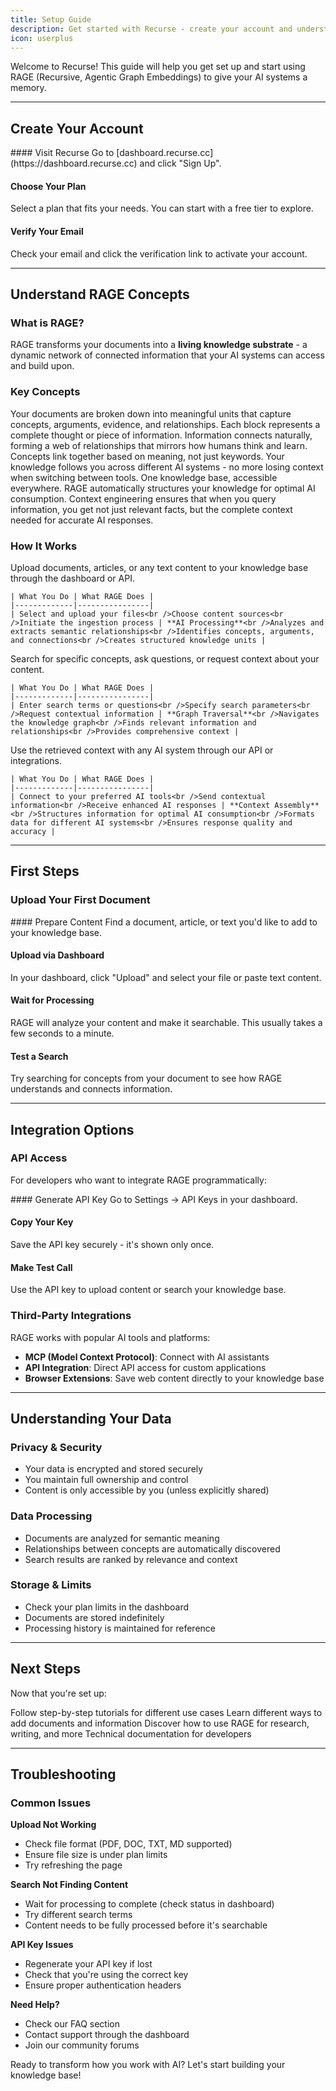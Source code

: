 ```yaml
---
title: Setup Guide
description: Get started with Recurse - create your account and understand the basics
icon: userplus
---
```


Welcome to Recurse! This guide will help you get set up and start using RAGE (Recursive, Agentic Graph Embeddings) to give your AI systems a memory.

---

## Create Your Account

<div className='fd-steps [&_h4]:fd-step'>
#### Visit Recurse
Go to [dashboard.recurse.cc](https://dashboard.recurse.cc) and click "Sign Up".

#### Choose Your Plan
Select a plan that fits your needs. You can start with a free tier to explore.

#### Verify Your Email
Check your email and click the verification link to activate your account.
</div>

---

## Understand RAGE Concepts

### What is RAGE?
RAGE transforms your documents into a **living knowledge substrate** - a dynamic network of connected information that your AI systems can access and build upon.

### Key Concepts

<Cards>
  <Card title="Semantic Blocks" icon="filetext">
    Your documents are broken down into meaningful units that capture concepts, arguments, evidence, and relationships. Each block represents a complete thought or piece of information.
  </Card>
  <Card title="Knowledge Graph" icon="brain">
    Information connects naturally, forming a web of relationships that mirrors how humans think and learn. Concepts link together based on meaning, not just keywords.
  </Card>
  <Card title="Context Portability" icon="share2">
    Your knowledge follows you across different AI systems - no more losing context when switching between tools. One knowledge base, accessible everywhere.
  </Card>
  <Card title="Context Engineering" icon="brain">
    RAGE automatically structures your knowledge for optimal AI consumption. Context engineering ensures that when you query information, you get not just relevant facts, but the complete context needed for accurate AI responses.
  </Card>
</Cards>

### How It Works

<Accordions type="single" collapsible>
  <Accordion title="1. Add Content">
    Upload documents, articles, or any text content to your knowledge base through the dashboard or API.

    | What You Do | What RAGE Does |
    |-------------|----------------|
    | Select and upload your files<br />Choose content sources<br />Initiate the ingestion process | **AI Processing**<br />Analyzes and extracts semantic relationships<br />Identifies concepts, arguments, and connections<br />Creates structured knowledge units |
  </Accordion>

  <Accordion title="2. Query Information">
    Search for specific concepts, ask questions, or request context about your content.

    | What You Do | What RAGE Does |
    |-------------|----------------|
    | Enter search terms or questions<br />Specify search parameters<br />Request contextual information | **Graph Traversal**<br />Navigates the knowledge graph<br />Finds relevant information and relationships<br />Provides comprehensive context |
  </Accordion>

  <Accordion title="3. Integrate with AI">
    Use the retrieved context with any AI system through our API or integrations.

    | What You Do | What RAGE Does |
    |-------------|----------------|
    | Connect to your preferred AI tools<br />Send contextual information<br />Receive enhanced AI responses | **Context Assembly**<br />Structures information for optimal AI consumption<br />Formats data for different AI systems<br />Ensures response quality and accuracy |
  </Accordion>
</Accordions>

---

## First Steps

### Upload Your First Document

<div className='fd-steps [&_h4]:fd-step'>
#### Prepare Content
Find a document, article, or text you'd like to add to your knowledge base.

#### Upload via Dashboard
In your dashboard, click "Upload" and select your file or paste text content.

#### Wait for Processing
RAGE will analyze your content and make it searchable. This usually takes a few seconds to a minute.

#### Test a Search
Try searching for concepts from your document to see how RAGE understands and connects information.
</div>

---

## Integration Options

### API Access
For developers who want to integrate RAGE programmatically:

<div className='fd-steps [&_h4]:fd-step'>
#### Generate API Key
Go to Settings → API Keys in your dashboard.

#### Copy Your Key
Save the API key securely - it's shown only once.

#### Make Test Call
Use the API key to upload content or search your knowledge base.
</div>

### Third-Party Integrations
RAGE works with popular AI tools and platforms:

- **MCP (Model Context Protocol)**: Connect with AI assistants
- **API Integration**: Direct API access for custom applications
- **Browser Extensions**: Save web content directly to your knowledge base

---

## Understanding Your Data

### Privacy & Security
- Your data is encrypted and stored securely
- You maintain full ownership and control
- Content is only accessible by you (unless explicitly shared)

### Data Processing
- Documents are analyzed for semantic meaning
- Relationships between concepts are automatically discovered
- Search results are ranked by relevance and context

### Storage & Limits
- Check your plan limits in the dashboard
- Documents are stored indefinitely
- Processing history is maintained for reference

---

## Next Steps

Now that you're set up:

<Cards>
  <Card href="/docs/quickstart" title="Quickstart Guides">
    Follow step-by-step tutorials for different use cases
  </Card>
  <Card href="/docs/guide/Adding Content" title="Adding Content">
    Learn different ways to add documents and information
  </Card>
  <Card href="/docs/guide/Applications" title="Applications">
    Discover how to use RAGE for research, writing, and more
  </Card>
  <Card href="/docs/api-documentation" title="API Documentation">
    Technical documentation for developers
  </Card>
</Cards>

---

## Troubleshooting

### Common Issues

**Upload Not Working**
- Check file format (PDF, DOC, TXT, MD supported)
- Ensure file size is under plan limits
- Try refreshing the page

**Search Not Finding Content**
- Wait for processing to complete (check status in dashboard)
- Try different search terms
- Content needs to be fully processed before it's searchable

**API Key Issues**
- Regenerate your API key if lost
- Check that you're using the correct key
- Ensure proper authentication headers

**Need Help?**
- Check our FAQ section
- Contact support through the dashboard
- Join our community forums

Ready to transform how you work with AI? Let's start building your knowledge base!
